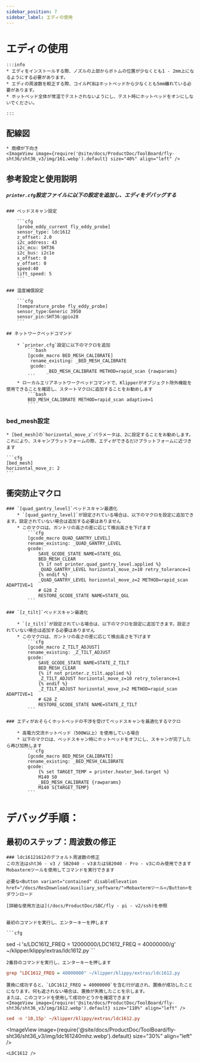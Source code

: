 ```yaml
---
sidebar_position: 7
sidebar_label: エディの使用
---
```



# エディの使用

    :::info
    * エディをインストールする際、ノズルの上部からボトムの位置が少なくとも1 - 2mm上になるようにする必要があります。
    * エディの周波数を較正する際、コイルPCBはホットベッドから少なくとも5mm離れている必要があります。
    * ホットベッド全体が常温でテストされないようにし、テスト時にホットベッドをオンにしないでください。

    :::


## 配線図

    * 商標が下向き
    <ImageView image={require('@site/docs/ProductDoc/ToolBoard/fly-sht36/sht36_v3/img/161.webp').default} size="40%" align="left" />


## 参考設定と使用説明

##### `printer.cfg`設定ファイルに以下の設定を追加し、エディをデバッグする

    ### ベッドスキャン設定

        ```cfg
        [probe_eddy_current fly_eddy_probe]
        sensor_type: ldc1612
        z_offset: 2.0
        i2c_address: 43
        i2c_mcu: SHT36
        i2c_bus: i2c1e
        x_offset: 0
        y_offset: 0
        speed:40
        lift_speed: 5
        ```

    ### 温度補償設定

        ```cfg
        [temperature_probe fly_eddy_probe]
        sensor_type:Generic 3950
        sensor_pin:SHT36:gpio28
        ```

    ## ネットワークベッドコマンド

        * `printer.cfg`設定に以下のマクロを追加
            ```bash
            [gcode_macro BED_MESH_CALIBRATE]
             rename_existing: _BED_MESH_CALIBRATE
             gcode: 
                   _BED_MESH_CALIBRATE METHOD=rapid_scan {rawparams}
            ```
        * ローカルエリアネットワークベッドコマンドで、Klipperがオブジェクト除外機能を使用できることを確認し、スタートマクロに追加することをお勧めします
            ```bash
            BED_MESH_CALIBRATE METHOD=rapid_scan adaptive=1 
            ```

### bed_mesh設定

    * [bed_mesh]の`horizontal_move_z`パラメータは、2に設定することをお勧めします。これにより、スキャンプラットフォームの際、エディができるだけプラットフォームに近づきます

    ```cfg
    [bed_mesh]
    horizontal_move_z: 2
    ```
## 衝突防止マクロ

    ### `[quad_gantry_level]`ベッドスキャン最適化
        * `[quad_gantry_level]`が設定されている場合は、以下のマクロを設定に追加できます。設定されていない場合は追加する必要はありません
        * このマクロは、ガントリの高さの差に応じて検出高さを下げます
            ```cfg
            [gcode_macro QUAD_GANTRY_LEVEL]
            rename_existing: _QUAD_GANTRY_LEVEL
            gcode:
                SAVE_GCODE_STATE NAME=STATE_QGL
                BED_MESH_CLEAR
                {% if not printer.quad_gantry_level.applied %}
                _QUAD_GANTRY_LEVEL horizontal_move_z=10 retry_tolerance=1
                {% endif %}
                _QUAD_GANTRY_LEVEL horizontal_move_z=2 METHOD=rapid_scan ADAPTIVE=1
                # G28 Z
                RESTORE_GCODE_STATE NAME=STATE_QGL
            ```

    ### `[z_tilt]`ベッドスキャン最適化

        * `[z_tilt]`が設定されている場合は、以下のマクロを設定に追加できます。設定されていない場合は追加する必要はありません
        * このマクロは、ガントリの高さの差に応じて検出高さを下げます
            ```cfg
            [gcode_macro Z_TILT_ADJUST]
            rename_existing: _Z_TILT_ADJUST
            gcode:
                SAVE_GCODE_STATE NAME=STATE_Z_TILT
                BED_MESH_CLEAR
                {% if not printer.z_tilt.applied %}
                _Z_TILT_ADJUST horizontal_move_z=10 retry_tolerance=1
                {% endif %}
                _Z_TILT_ADJUST horizontal_move_z=2 METHOD=rapid_scan ADAPTIVE=1
                # G28 Z
                RESTORE_GCODE_STATE NAME=STATE_Z_TILT
            ```

    ### エディがおそらくホットベッドの干渉を受けてベッドスキャンを最適化するマクロ

        * 高電力交流ホットベッド（500W以上）を使用している場合
        * 以下のマクロは、ベッドスキャン時にホットベッドをオフにし、スキャンが完了したら再び加熱します
            ```cfg
            [gcode_macro BED_MESH_CALIBRATE]
            rename_existing: _BED_MESH_CALIBRATE
            gcode:
                {% set TARGET_TEMP = printer.heater_bed.target %}
                M140 S0
                _BED_MESH_CALIBRATE {rawparams}
                M140 S{TARGET_TEMP}
            ```

   # デバッグ手順： 
   ## 最初のステップ：周波数の修正

    ### ldc16121612のデフォルト周波数の修正
    この方法はsht36 - v3 / SB2040 - v3またはSB2040 - Pro - v3にのみ使用できます
    Mobaxtermツールを使用してコマンドを実行できます

    必要な<Button variant="contained" disableElevation href="/docs/ResDownload/auxiliary_software/">Mobaxtermツール</Button>をダウンロード

    [詳細な使用方法は](/docs/ProductDoc/SBC/fly - pi - v2/ssh)を参照


    最初のコマンドを実行し、エンターキーを押します

    ```cfg
sed -i 's/LDC1612_FREQ = 12000000/LDC1612_FREQ = 40000000/g' ~/klipper/klippy/extras/ldc1612.py
    ```

    2番目のコマンドを実行し、エンターキーを押します
  ```cfg
grep "LDC1612_FREQ = 40000000" ~/klipper/klippy/extras/ldc1612.py
  ```
    置換に成功すると、`LDC1612_FREQ = 40000000`を含む行が返され、置換が成功したことになります。何も返されない場合は、置換が失敗したことを示します。
    または、このコマンドを使用して成功かどうかを確認できます
    <ImageView image={require('@site/docs/ProductDoc/ToolBoard/fly-sht36/sht36_v3/img/1612.webp').default} size="110%" align="left" />
```cfg
sed -n '10,15p' ~/klipper/klippy/extras/ldc1612.py
```
   <ImageView image={require('@site/docs/ProductDoc/ToolBoard/fly-sht36/sht36_v3/img/ldc161240mhz.webp').default} size="30%" align="left" />

    <LDC1612 /> 